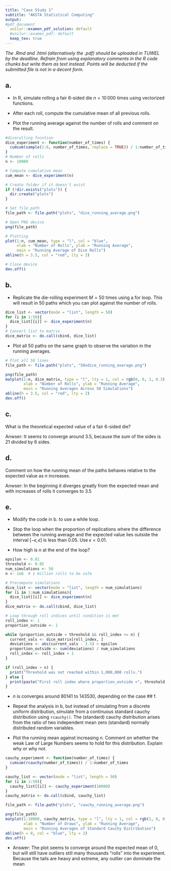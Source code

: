 ```yaml
---
title: "Case Study 1"
subtitle: "AKSTA Statistical Computing"
output: 
#pdf_document
  unilur::examen_pdf_solution: default
  #unilur::examen_pdf: default
  keep_tex: true
---
```


*The  .Rmd and .html (alternatively the .pdf) should be uploaded in TUWEL by the deadline. Refrain from using explanatory comments in the R code chunks but write them as text instead. Points will be deducted if the submitted file is not in a decent form.*

## a. 


- In R, simulate rolling a fair 6-sided die $n=10\,000$ times using vectorized functions. 
- After each roll, compute the cumulative mean of all previous rolls. 

- Plot the running average against the number of rolls and comment on the result.

```r
#dicerolling fucntion
dice_experiment <- function(number_of_times) {
  cumsum(sample(1:6, number_of_times, replace = TRUE)) / 1:number_of_times
}
# Number of rolls
n <- 10000

# Compute cumulative mean
cum_mean <- dice_experiment(n)

# Create folder if it doesn't exist
if (!dir.exists("plots")) {
  dir.create("plots")
}

# Set file path
file_path <- file.path("plots", "dice_running_average.png")

# Open PNG device
png(file_path)

# Plotting
plot(1:n, cum_mean, type = "l", col = "blue",
     xlab = "Number of Rolls", ylab = "Running Average",
     main = "Running Average of Dice Rolls")
abline(h = 3.5, col = "red", lty = 2)

# Close device
dev.off()

```


## b. 
- Replicate the die-rolling experiment 
 $M=50$ times using a for loop. 
This will result in $50$
paths which you can plot against the number of rolls.
```r
dice_list <- vector(mode = "list", length = 50)
for (i in 1:50){
  dice_list[[i]] <- dice_experiment(n)
}
# Convert list to matrix
dice_matrix <- do.call(cbind, dice_list)
```

- Plot all 50 paths on the same graph to observe the variation in the running averages.
```r
# Plot all 50 lines
file_path <- file.path("plots", "50xdice_running_average.png")

png(file_path)
matplot(1:n, dice_matrix, type = "l", lty = 1, col = rgb(0, 0, 1, 0.3),
        xlab = "Number of Rolls", ylab = "Running Average",
        main = "Running Averages Across 50 Simulations")
abline(h = 3.5, col = "red", lty = 2)
dev.off()

```




## c.
What is the theoretical expected value of a fair 6-sided die?

Anwser: It seems to converge around 3.5, because the sum of the sides is 21 divided by 6 sides.

## d. 
Comment on how the running mean of the paths behaves relative to the expected value  as $n$ increases.

Anwser: In the beginning it diverges greatly from the expected mean and with increases of rolls it converges to 3.5

## e. 

- Modify the code in b. to use a while loop.

- Stop the loop when the proportion of replications where the difference between the running average and the expected value lies outside the interval 
$[-\epsilon,\epsilon]$ is less than 0.05. Use $\epsilon = 0.01$. 

- How high is $n$ at  the end of the loop?
```r
epsilon <- 0.01
threshold <- 0.05
num_simulations <- 50
n <- 1e6  # 1 million rolls to be safe

# Precompute simulations
dice_list <- vector(mode = "list", length = num_simulations)
for (i in 1:num_simulations){
  dice_list[[i]] <- dice_experiment(n)
}
dice_matrix <- do.call(cbind, dice_list)

# Loop through roll indices until condition is met
roll_index <- 1
proportion_outside <- 1

while (proportion_outside > threshold && roll_index <= n) {
  current_vals <- dice_matrix[roll_index, ]
  deviations <- abs(current_vals - 3.5) > epsilon
  proportion_outside <- sum(deviations) / num_simulations
  roll_index <- roll_index + 1
}

if (roll_index > n) {
  print("Threshold was not reached within 1,000,000 rolls.")
} else {
  print(paste("First roll index where proportion_outside <", threshold, ":", roll_index))
}
```



- $n$ is converges around 80141 to 143530, depending on the case
## f. 

- Repeat the analysis in b, but instead of simulating from a 
discrete uniform distribution, simulate from a continuous standard cauchy distribution using `rcauchy()`. The (standard) cauchy distribution arises from  the ratio of two independent 
mean zero (standard) normally distributed random variables.

- Plot the running mean against increasing 
$n$. Comment on whether the weak Law of Large Numbers seems to hold for this distribution.
Explain why or why not.

```r
cauchy_experiment <- function(number_of_times) {
  cumsum(rcauchy(number_of_times)) / 1:number_of_times
}

cauchy_list <- vector(mode = "list", length = 50)
for (i in 1:50){
  cauchy_list[[i]] <- cauchy_experiment(10000)
}
cauchy_matrix <- do.call(cbind, cauchy_list)

file_path <- file.path("plots", "cauchy_running_average.png")

png(file_path)
matplot(1:10000, cauchy_matrix, type = "l", lty = 1, col = rgb(1, 0, 0, 0.3),
        xlab = "Number of Draws", ylab = "Running Average",
        main = "Running Averages of Standard Cauchy Distribution")
abline(h = 0, col = "blue", lty = 2)
dev.off()
```


- Answer: The plot seems to converge around the expected mean of 0, but will still have outliers still many thousands "rolls" into the experiment. Because the tails are heavy and extreme, any outlier can dominate the mean